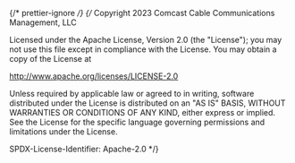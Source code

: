 ﻿{/* prettier-ignore */}
{/*
Copyright 2023 Comcast Cable Communications Management, LLC

Licensed under the Apache License, Version 2.0 (the "License");
you may not use this file except in compliance with the License.
You may obtain a copy of the License at

http://www.apache.org/licenses/LICENSE-2.0

Unless required by applicable law or agreed to in writing, software
distributed under the License is distributed on an "AS IS" BASIS,
WITHOUT WARRANTIES OR CONDITIONS OF ANY KIND, either express or implied.
See the License for the specific language governing permissions and
limitations under the License.

SPDX-License-Identifier: Apache-2.0
\*/}


<Meta of={MetadataCardContentStories} />

<Title />

A component to format metadata on CardContent. Contains a [Provider](?path=/docs/components-provider--basic) to format [Icon(s)](?path=/docs/components-icon--png).

## Source

https://github.com/rdkcentral/Lightning-UI-Components/tree/develop/packages/%40lightningjs/ui-components/src/components/MetadataCardContent

## Usage

```js
import { MetadataCardContent } from '@lightningjs/ui-components';

class Basic extends lng.Component {
  static _template() {
    return {
      MetadataCardContent: {
        type: MetadataCardContent,
        w: 600,
        h: 250,
        title: 'Title',
        subheading: "Subtitle"
        description: 'Description',
        details: 'Details',
        provider: {
          visibleCount: args.visibleCount,
          providers: Array(10).fill(xfinityProviderLogoSquare)
        }
      }
    };
  }
}
```

## API

### Properties

| name               | type                                                  | required | default   | description                                                                               |
| ------------------ | ----------------------------------------------------- | -------- | --------- | ----------------------------------------------------------------------------------------- |
| title              | string                                                | false    | undefined | title text                                                                                |
| subheading         | string                                                | false    | undefined | subheading text                                                                           |
| description        | string                                                | false    | undefined | description text directly below title                                                     |
| descriptionDetails | string                                                | false    | undefined | details text directly below description                                                   |
| details            | string                                                | false    | undefined | details text at bottom left of component                                                  |
| provider           | [Provider](?path=/docs/components-provider--provider) | false    | undefined | an object of [Provider](?path=/docs/components-provider--provider) properties to patch in |

### Style Properties

| name                    | type             | description                                                                              |
| ----------------------- | ---------------- | ---------------------------------------------------------------------------------------- |
| detailsTextStyle        | string \| object | text style for details                                                                   |
| descriptionDetailsStyle | object           | style for description details                                                            |
| providerStyle           | object           | style properties to pass along to the [Provider](?path=/docs/components-provider--basic) |

### Methods
